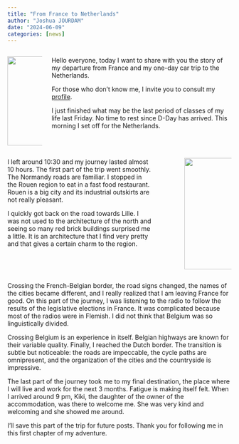 ```yaml
---
title: "From France to Netherlands"
author: "Joshua JOURDAM"
date: "2024-06-09"
categories: [news]
---
```


::: {.columns}
::: {.column}
![](start.jpg){height="200px"}
:::
::: {.column}
Hello everyone, today I want to share with you the story of my departure from France and my one-day car trip to the Netherlands.

For those who don't know me, I invite you to consult my [profile](/about.html).

I just finished what may be the last period of classes of my life last Friday. No time to rest since D-Day has arrived. This morning I set off for the Netherlands.
:::
:::

::: {.columns}
::: {.column width=70%}
I left around 10:30 and my journey lasted almost 10 hours. The first part of the trip went smoothly. The Normandy roads are familiar. I stopped in the Rouen region to eat in a fast food restaurant. Rouen is a big city and its industrial outskirts are not really pleasant.

I quickly got back on the road towards Lille. I was not used to the architecture of the north and seeing so many red brick buildings surprised me a little. It is an architecture that I find very pretty and that gives a certain charm to the region.
:::
::: {.column width=7%}
:::
::: {.column width=23%}
![](journey.jpg){height="250px"}
:::
:::

Crossing the French-Belgian border, the road signs changed, the names of the cities became different, and I really realized that I am leaving France for good. On this part of the journey, I was listening to the radio to follow the results of the legislative elections in France. It was complicated because most of the radios were in Flemish. I did not think that Belgium was so linguistically divided.

Crossing Belgium is an experience in itself. Belgian highways are known for their variable quality. Finally, I reached the Dutch border. The transition is subtle but noticeable: the roads are impeccable, the cycle paths are omnipresent, and the organization of the cities and the countryside is impressive.

The last part of the journey took me to my final destination, the place where I will live and work for the next 3 months. Fatigue is making itself felt. When I arrived around 9 pm, Kiki, the daughter of the owner of the accommodation, was there to welcome me. She was very kind and welcoming and she showed me around.

I'll save this part of the trip for future posts. Thank you for following me in this first chapter of my adventure.
